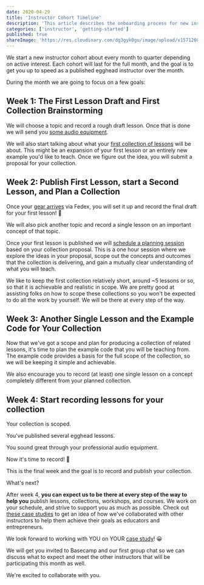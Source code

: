 ```yaml
---
date: 2020-04-29
title: 'Instructor Cohort Timeline'
description: 'This article describes the onboarding process for new instructors.'
categories: ['instructor', 'getting-started']
published: true
shareImage: 'https://res.cloudinary.com/dg3gyk0gu/image/upload/v1571260698/og-image-assets/share_image_getting_started.png'
---
```


We start a new instructor cohort about every month to quarter depending on active interest. Each cohort will last for the full month, and the goal is to get you up to speed as a published egghead instructor over the month.

During the month we are going to focus on a few goals:

## Week 1: The First Lesson Draft and First Collection Brainstorming

We will choose a topic and record a rough draft lesson. Once that is done we will send you [some audio equipment](/instructor/screencasting/audio-equipment).

We will also start talking about what your [first collection of lessons](/instructor/collections) will be about. This might be an expansion of your first lesson or an entirely new example you'd like to teach. Once we figure out the idea, you will submit a proposal for your collection.

## Week 2: Publish First Lesson, start a Second Lesson, and Plan a Collection

Once your [gear arrives](/instructor/screencasting/audio-equipment) via Fedex, you will set it up and record the final draft for your first lesson! 🎉

We will also pick another topic and record a single lesson on an important concept of that topic.

Once your first lesson is published we will [schedule a planning session](/instructor/workshops/planning-process) based on your collection proposal. This is a one hour session where we explore the ideas in your proposal, scope out the concepts and outcomes that the collection is delivering, and gain a mutually clear understanding of what you will teach.

We like to keep the first collection relatively short, around ~5 lessons or so, so that it is achievable and realistic in scope. We are pretty good at assisting folks on how to scope these collections so you won't be expected to do all the work by yourself. We will be there at every step of the way.

## Week 3: Another Single Lesson and the Example Code for Your Collection

Now that we've got a scope and plan for producing a collection of related lessons, it's time to plan the example code that you will be teaching from. The example code provides a basis for the full scope of the collection, so we will be keeping it simple and achievable.

We also encourage you to record (at least) one single lesson on a concept completely different from your planned collection.

## Week 4: Start recording lessons for your collection

Your collection is scoped.

You've published several egghead lessons.

You sound great through your professional audio equipment.

Now it's time to record! 🤗

This is the final week and the goal is to record and publish your collection.

What's next?

After week 4, **you can expect us to be there at every step of the way to help you** publish lessons, collections, workshops, and courses. We work on your schedule, and strive to support you as much as possible. Check out [these case studies](/instructor/case-studies) to get an idea of how we've collaborated with other instructors to help them achieve their goals as educators and entrepreneurs.

We look forward to working with YOU on YOUR [case study](https://howtoegghead.com/instructor/case-studies/)! 😀

We will get you invited to Basecamp and our first group chat so we can discuss what to expect and meet the other instructors that will be participating this month as well.

We're excited to collaborate with you.
